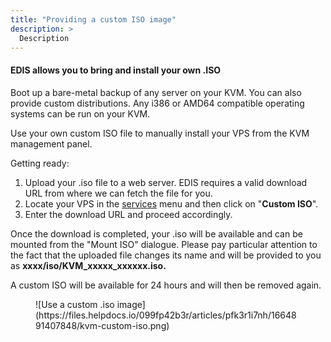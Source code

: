 ```yaml
---
title: "Providing a custom ISO image"
description: >
  Description
---
```


#### **EDIS allows you to bring and install your own .ISO**

Boot up a bare-metal backup of any server on your KVM. You can also provide custom distributions. Any i386 or AMD64 compatible operating systems can be run on your KVM.

Use your own custom ISO file to manually install your VPS from the KVM management panel.

Getting ready:

1.  Upload your .iso file to a web server. EDIS requires a valid download URL from where we can fetch the file for you.
2.  Locate your VPS in the [services](http://manage.edis.at/whmcs/clientarea.php?action=services) menu and then click on "**Custom ISO**".
3.  Enter the download URL and proceed accordingly.

Once the download is completed, your .iso will be available and can be mounted from the "Mount ISO" dialogue. Please pay particular attention to the fact that the uploaded file changes its name and will be provided to you as **xxxx/iso/KVM_xxxxx_xxxxxx.iso.**

<div class="note-callout">A custom ISO will be available for 24 hours and will then be removed again.</div>

<figure>![Use a custom .iso image](https://files.helpdocs.io/099fp42b3r/articles/pfk3r1i7nh/1664891407848/kvm-custom-iso.png)</figure>